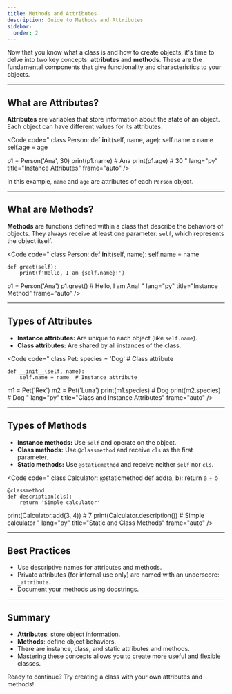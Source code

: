 ```yaml
---
title: Methods and Attributes
description: Guide to Methods and Attributes
sidebar:
  order: 2
---
```



Now that you know what a class is and how to create objects, it's time to delve into two key concepts: **attributes** and **methods**. These are the fundamental components that give functionality and characteristics to your objects.

---

## What are Attributes?

**Attributes** are variables that store information about the state of an object. Each object can have different values for its attributes.

<Code
code="
class Person:
    def __init__(self, name, age):
        self.name = name
        self.age = age

p1 = Person('Ana', 30)
print(p1.name)  # Ana
print(p1.age)    # 30
"
lang="py"
title="Instance Attributes"
frame="auto"
/>

In this example, `name` and `age` are attributes of each `Person` object.

---

## What are Methods?

**Methods** are functions defined within a class that describe the behaviors of objects. They always receive at least one parameter: `self`, which represents the object itself.

<Code
code="
class Person:
    def __init__(self, name):
        self.name = name

    def greet(self):
        print(f'Hello, I am {self.name}!')

p1 = Person('Ana')
p1.greet()  # Hello, I am Ana!
"
lang="py"
title="Instance Method"
frame="auto"
/>

---

## Types of Attributes

- **Instance attributes:** Are unique to each object (like `self.name`).
- **Class attributes:** Are shared by all instances of the class.

<Code
code="
class Pet:
    species = 'Dog'  # Class attribute

    def __init__(self, name):
        self.name = name  # Instance attribute

m1 = Pet('Rex')
m2 = Pet('Luna')
print(m1.species)  # Dog
print(m2.species)  # Dog
"
lang="py"
title="Class and Instance Attributes"
frame="auto"
/>

---

## Types of Methods

- **Instance methods:** Use `self` and operate on the object.
- **Class methods:** Use `@classmethod` and receive `cls` as the first parameter.
- **Static methods:** Use `@staticmethod` and receive neither `self` nor `cls`.

<Code
code="
class Calculator:
    @staticmethod
    def add(a, b):
        return a + b

    @classmethod
    def description(cls):
        return 'Simple calculator'

print(Calculator.add(3, 4))         # 7
print(Calculator.description())        # Simple calculator
"
lang="py"
title="Static and Class Methods"
frame="auto"
/>

---

## Best Practices

- Use descriptive names for attributes and methods.
- Private attributes (for internal use only) are named with an underscore: `_attribute`.
- Document your methods using docstrings.

---

## Summary

- **Attributes**: store object information.
- **Methods**: define object behaviors.
- There are instance, class, and static attributes and methods.
- Mastering these concepts allows you to create more useful and flexible classes.

Ready to continue? Try creating a class with your own attributes and methods!
